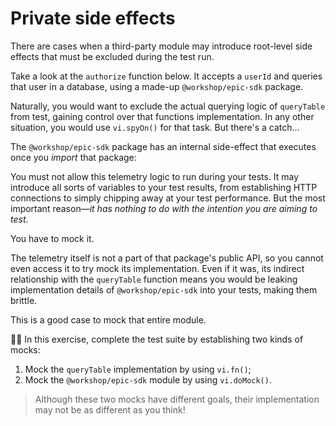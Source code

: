 # Private side effects

There are cases when a third-party module may introduce root-level side effects that must be excluded during the test run.

Take a look at the `authorize` function below. It accepts a `userId` and queries that user in a database, using a made-up `@workshop/epic-sdk` package.

<CodeFile file="authorize.ts" highlight="1,12" />

Naturally, you would want to exclude the actual querying logic of `queryTable` from test, gaining control over that functions implementation. In any other situation, you would use `vi.spyOn()` for that task. But there's a catch...

The `@workshop/epic-sdk` package has an internal side-effect that executes once you _import_ that package:

<CodeFile file="@workshop/epic-sdk/index.ts" highlight="3,4,9" />

You must not allow this telemetry logic to run during your tests. It may introduce all sorts of variables to your test results, from establishing HTTP connections to simply chipping away at your test performance. But the most important reason—_it has nothing to do with the intention you are aiming to test_.

You have to mock it.

The telemetry itself is not a part of that package's public API, so you cannot even access it to try mock its implementation. Even if it was, its indirect relationship with the `queryTable` function means you would be leaking implementation details of `@workshop/epic-sdk` into your tests, making them brittle.

This is a good case to mock that entire module.

👨‍💼 In this exercise, complete the <InlineFile file="authorize.test.ts" /> test suite by establishing two kinds of mocks:

1. Mock the `queryTable` implementation by using `vi.fn()`;
1. Mock the `@workshop/epic-sdk` module by using `vi.doMock()`.

> Although these two mocks have different goals, their implementation may not be as different as you think!
